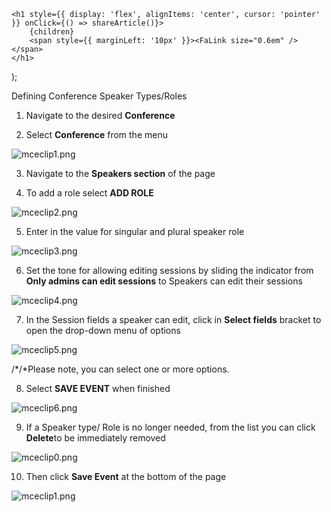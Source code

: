 

    <h1 style={{ display: 'flex', alignItems: 'center', cursor: 'pointer' }} onClick={() => shareArticle()}>
        {children} 
        <span style={{ marginLeft: '10px' }}><FaLink size="0.6em" /></span>
    </h1>
);

<ToastContainer />

<ClickableTitle>Defining Conference Speaker Types/Roles</ClickableTitle>




1. Navigate to the desired **Conference**


2. Select **Conference** from the menu 


![mceclip1.png](../../../resources/article-images/4455573445139-Defining-Conference-Speaker-Types-Roles_1.png)


3. Navigate to the **Speakers section** of the page


4. To add a role select **ADD ROLE** 


![mceclip2.png](../../../resources/article-images/4455573445139-Defining-Conference-Speaker-Types-Roles_2.png)


5. Enter in the value for singular and plural speaker role


![mceclip3.png](../../../resources/article-images/4455573445139-Defining-Conference-Speaker-Types-Roles_3.png)


6. Set the tone for allowing editing sessions by sliding the indicator from **Only admins can edit sessions** to Speakers can edit their sessions


![mceclip4.png](../../../resources/article-images/4455573445139-Defining-Conference-Speaker-Types-Roles_4.png)


7. In the Session fields a speaker can edit, click in **Select fields** bracket to open the drop-down menu of options 


![mceclip5.png](../../../resources/article-images/4455573445139-Defining-Conference-Speaker-Types-Roles_5.png)


/*/*Please note, you can select one or more options.


8. Select **SAVE EVENT** when finished


![mceclip6.png](../../../resources/article-images/4455573445139-Defining-Conference-Speaker-Types-Roles_6.png)


9. If a Speaker type/ Role is no longer needed, from the list you can click **Delete**to be immediately removed 


![mceclip0.png](../../../resources/article-images/4455573445139-Defining-Conference-Speaker-Types-Roles_7.png)


10. Then click **Save Event** at the bottom of the page


![mceclip1.png](../../../resources/article-images/4455573445139-Defining-Conference-Speaker-Types-Roles_8.png)




